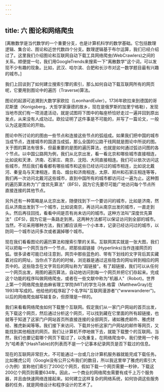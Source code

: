 ```yaml
---
---
---
```

title: 六 图论和网络爬虫
---




[离散数学是当代数学的一个重要分支，也是计算机科学的数学基础。它包括数理逻辑、集合论、图论和近世代数四个分支。数理逻辑基于布尔运算，我们已经介绍过了。这里我们介绍图论和互联网自动下载工具网络爬虫(WebCrawlers)之间的关系。顺便提一句，我们用GoogleTrends来搜索一下"离散数学"这个词，可以发现不少有趣的现象。比如，武汉、哈尔滨、合肥和长沙市对这一数学题目最有兴趣的城市。]

我们上回谈到了如何建立搜索引擎的索引，那么如何自动下载互联网所有的网页呢，它要用到图论中的遍历（Traverse)算法。

图论的起源可追溯到大数学家欧拉（LeonhardEuler）。1736年欧拉来到德国的哥尼斯堡（Konigsberg，大哲学家康德的故乡，现在是俄罗斯的加里宁格勒），发现当地市民们有一项消遣活动，就是试图将下图中的每座桥恰好走过一遍并回到原出发点，从来没有人成功过。欧拉证明了这件事是不可能的，并写了一篇论文，一般认为这是图论的开始。



图论中所讨论的的图由一些节点和连接这些节点的弧组成。如果我们把中国的城市当成节点，连接城市的国道当成弧，那么全国的公路干线网就是图论中所说的图。关于图的算法有很多，但最重要的是图的遍历算法，也就是如何通过弧访问图的各个节点。以中国公路网为例，我们从北京出发，看一看北京和哪些城市直接相连，比如说和天津、济南、石家庄、南京、沈阳、大同直接相连。我们可以依次访问这些城市，然后我们看看都有哪些城市和这些已经访问过的城市相连，比如说北戴河、秦皇岛与天津相连，青岛、烟台和济南相连，太原、郑州和石家庄相连等等，我们再一次访问北戴河这些城市，直到中国所有的城市都访问过一遍为止。这种图的遍历算法称为"广度优先算法"（BFS)，因为它先要尽可能广地访问每个节点所直接连接的其他节点。

另外还有一种策略是从北京出发，随便找到下一个要访问的城市，比如是济南，然后从济南出发到下一个城市，比如说南京，再访问从南京出发的城市，一直走到头。然后再往回找，看看中间是否有尚未访问的城市。这种方法叫"深度优先算法"（DFS)，因为它是一条路走到黑。这两种方法都可以保证访问到全部的城市。当然，不论采用哪种方法，我们都应该用一个小本本，记录已经访问过的城市，以防同一个城市访问多次或者漏掉哪个城市。

现在我们看看图论的遍历算法和搜索引擎的关系。互联网其实就是一张大图，我们可以把每一个网页当作一个节点，把那些超链接（Hyperlinks)当作连接网页的弧。很多读者可能已经注意到，网页中那些蓝色的、带有下划线的文字背后其实藏着对应的网址，当你点下去的的时候，浏览器是通过这些隐含的网址转到相应的网页中的。这些隐含在文字背后的网址称为"超链接"。有了超链接，我们可以从任何一个网页出发，用图的遍历算法，自动地访问到每一个网页并把它们存起来。完成这个功能的程序叫做网络爬虫，或者在一些文献中称为"机器人"（Robot)。世界上第一个网络爬虫是由麻省理工学院(MIT)的学生马休.格雷（MatthewGray)在1993年写成的。他给他的程序起了个名字叫"互联网漫游者"("wwwwanderer")。以后的网络爬虫越写越复杂，但原理是一样的。

我们来看看网络爬虫如何下载整个互联网。假定我们从一家门户网站的首页出发，先下载这个网页，然后通过分析这个网页，可以找到藏在它里面的所有超链接，也就等于知道了这家门户网站首页所直接连接的全部网页，诸如雅虎邮件、雅虎财经、雅虎新闻等等。我们接下来访问、下载并分析这家门户网站的邮件等网页，又能找到其他相连的网页。我们让计算机不停地做下去，就能下载整个的互联网。当然，我们也要记载哪个网页下载过了，以免重复。在网络爬虫中，我们使用一个称为"哈希表"(HashTable)的列表而不是一个记事本纪录网页是否下载过的信息。

现在的互联网非常巨大，不可能通过一台或几台计算机服务器就能完成下载任务。比如雅虎公司（Google没有公开公布我们的数目，所以我这里举了雅虎的索引大小为例）宣称他们索引了200亿个网页，假如下载一个网页需要一秒钟，下载这200亿个网页则需要634年。因此，一个商业的网络爬虫需要有成千上万个服务器，并且由快速网络连接起来。如何建立这样复杂的网络系统，如何协调这些服务器的任务，就是网络设计和程序设计的艺术了。